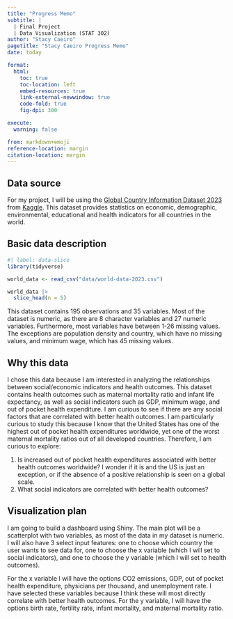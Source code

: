 ```yaml
---
title: "Progress Memo"
subtitle: |
  | Final Project 
  | Data Visualization (STAT 302)
author: "Stacy Caeiro"
pagetitle: "Stacy Caeiro Progress Memo"
date: today

format:
  html:
    toc: true
    toc-location: left
    embed-resources: true
    link-external-newwindow: true
    code-fold: true
    fig-dpi: 300

execute:
  warning: false

from: markdown+emoji 
reference-location: margin
citation-location: margin
---
```


## Data source
For my project, I will be using the [Global Country Information Dataset 2023](https://www.kaggle.com/datasets/nelgiriyewithana/countries-of-the-world-2023) from [Kaggle](https://www.kaggle.com/). This dataset provides statistics on economic, demographic, environmental, educational and health indicators for all countries in the world.


## Basic data description

```r
#| label: data-slice
library(tidyverse)

world_data <- read_csv("data/world-data-2023.csv")

world_data |> 
  slice_head(n = 5)
```

This dataset contains 195 observations and 35 variables. Most of the dataset is 
numeric, as there are 8 character variables and 27 numeric variables. Furthermore, 
most variables have between 1-26 missing values. The exceptions are population density 
and country, which have no missing values, and minimum wage, which has 45 missing 
values. 

## Why this data

I chose this data because I am interested in analyzing the relationships between social/economic indicators and health outcomes. This dataset contains health outcomes such as maternal mortality ratio and infant life expectancy, as well as social indicators such as GDP, minimum wage, and out of pocket health expenditure. I am curious to see if there are any social factors that are correlated with better health outcomes. I am particularly curious to study this because I know that the United States has one of the highest out of pocket health expenditures worldwide, yet one of the worst maternal mortality ratios out of all developed countries. Therefore, I am curious to explore:

1) Is increased out of pocket health expenditures associated with better health outcomes worldwide? I wonder if it is and the US is just an exception, or if the absence of a positive relationship is seen on a global scale. 
2) What social indicators are correlated with better health outcomes? 

## Visualization plan

I am going to build a dashboard using Shiny. The main plot will be a scatterplot with two variables, as most of the data in my dataset is numeric. I will also have 3 select input features: one to choose which country the user wants to see data for, one to choose the x variable (which I will set to social indicators), and one to choose the y variable (which I will set to health outcomes). 

For the x variable I will have the options CO2 emissions, GDP, out of pocket health expenditure, physicians per thousand, and unemployment rate. I have selected these variables because I think these will most directly correlate with better health outcomes. 
For the y variable, I will have the options birth rate, fertility rate, infant mortality, and maternal mortality ratio.

